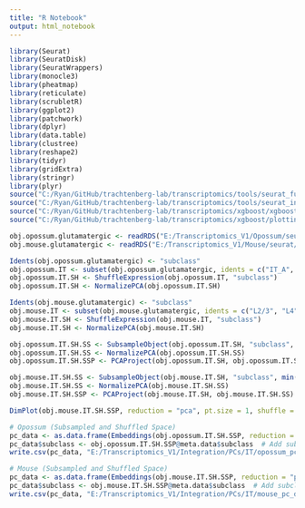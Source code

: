 ```yaml
---
title: "R Notebook"
output: html_notebook
---
```


```r

library(Seurat)
library(SeuratDisk)
library(SeuratWrappers)
library(monocle3)
library(pheatmap)
library(reticulate)
library(scrubletR)
library(ggplot2)
library(patchwork)
library(dplyr)
library(data.table)
library(clustree)
library(reshape2)
library(tidyr)
library(gridExtra)
library(stringr)
library(plyr)
source("C:/Ryan/GitHub/trachtenberg-lab/transcriptomics/tools/seurat_functions.R")
source("C:/Ryan/GitHub/trachtenberg-lab/transcriptomics/tools/seurat_integration_functions.R")
source("C:/Ryan/GitHub/trachtenberg-lab/transcriptomics/xgboost/xgboost_train.R")
source("C:/Ryan/GitHub/trachtenberg-lab/transcriptomics/xgboost/plottingFxns.R")

obj.opossum.glutamatergic <- readRDS("E:/Transcriptomics_V1/Opossum/seurat/opossum_v1_glutamatergic_processed.rds")
obj.mouse.glutamatergic <- readRDS("E:/Transcriptomics_V1/Mouse/seurat/mouse_v1_P38_glutamatergic_processed.rds")

```


```r

Idents(obj.opossum.glutamatergic) <- "subclass"
obj.opossum.IT <- subset(obj.opossum.glutamatergic, idents = c("IT_A", "IT_B", "IT_C", "IT_D"))
obj.opossum.IT.SH <- ShuffleExpression(obj.opossum.IT, "subclass")
obj.opossum.IT.SH <- NormalizePCA(obj.opossum.IT.SH)

Idents(obj.mouse.glutamatergic) <- "subclass"
obj.mouse.IT <- subset(obj.mouse.glutamatergic, idents = c("L2/3", "L4", "L5IT", "L6IT"))
obj.mouse.IT.SH <- ShuffleExpression(obj.mouse.IT, "subclass")
obj.mouse.IT.SH <- NormalizePCA(obj.mouse.IT.SH)

```


```r

obj.opossum.IT.SH.SS <- SubsampleObject(obj.opossum.IT.SH, "subclass", min(table(obj.opossum.IT.SH$subclass)))
obj.opossum.IT.SH.SS <- NormalizePCA(obj.opossum.IT.SH.SS)
obj.opossum.IT.SH.SSP <- PCAProject(obj.opossum.IT.SH, obj.opossum.IT.SH.SS)

obj.mouse.IT.SH.SS <- SubsampleObject(obj.mouse.IT.SH, "subclass", min(table(obj.mouse.IT.SH$subclass)))
obj.mouse.IT.SH.SS <- NormalizePCA(obj.mouse.IT.SH.SS)
obj.mouse.IT.SH.SSP <- PCAProject(obj.mouse.IT.SH, obj.mouse.IT.SH.SS)

```


```r

DimPlot(obj.mouse.IT.SH.SSP, reduction = "pca", pt.size = 1, shuffle = TRUE, raster = FALSE)

```


```r

# Opossum (Subsampled and Shuffled Space)
pc_data <- as.data.frame(Embeddings(obj.opossum.IT.SH.SSP, reduction = "pca")[, 1:30])  # Extract first 3 PCs
pc_data$subclass <- obj.opossum.IT.SH.SSP@meta.data$subclass  # Add subclass metadata
write.csv(pc_data, "E:/Transcriptomics_V1/Integration/PCs/IT/opossum_pc_data_shuffle_subsample_with_subclass.csv", row.names = FALSE)

# Mouse (Subsampled and Shuffled Space)
pc_data <- as.data.frame(Embeddings(obj.mouse.IT.SH.SSP, reduction = "pca")[, 1:30])  # Extract first 3 PCs
pc_data$subclass <- obj.mouse.IT.SH.SSP@meta.data$subclass  # Add subclass metadata
write.csv(pc_data, "E:/Transcriptomics_V1/Integration/PCs/IT/mouse_pc_data_shuffle_subsample_with_subclass.csv", row.names = FALSE)

```

